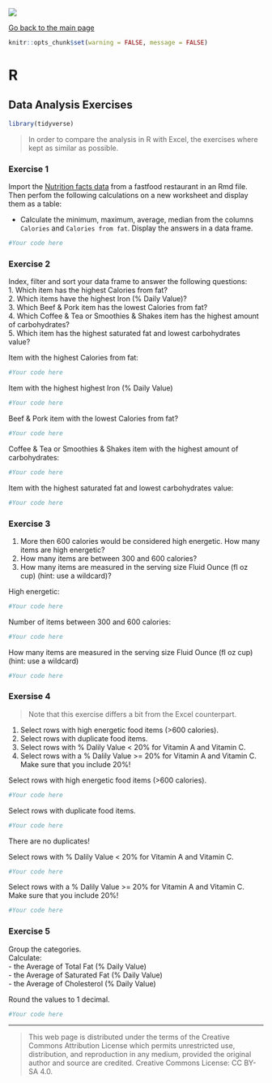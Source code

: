 ![](../hanze/hanze.png)

[Go back to the main page](../index.html)

```r
knitr::opts_chunk$set(warning = FALSE, message = FALSE) 
```

# R

## Data Analysis Exercises


```r
library(tidyverse)
```

> In order to compare the analysis in R with Excel, the exercises where kept as similar as possible. 

### Exercise 1

Import the [Nutrition facts data](https://www.kaggle.com/datasets/mcdonalds/nutrition-facts) from a fastfood restaurant in an Rmd file. 
Then perfom the following calculations on a new worksheet and display them as a table:  

- Calculate the minimum, maximum, average, median from the columns `Calories` and `Calories from fat`. Display the answers in a data frame.  

```r
#Your code here
```


### Exercise 2

Index, filter and sort your data frame to answer the following questions:  
1. Which item has the highest Calories from fat?  
2. Which items have the highest Iron (% Daily Value)?  
3. Which Beef & Pork item has the lowest Calories from fat?  
4. Which Coffee & Tea or Smoothies & Shakes item has the highest amount of carbohydrates?  
5. Which item has the highest saturated fat and lowest carbohydrates value?  

Item  with the highest Calories from fat:
```r
#Your code here
```


Item  with the highest highest Iron (% Daily Value)
```r
#Your code here
```


Beef & Pork item with the lowest Calories from fat?  
```r
#Your code here
```

Coffee & Tea or Smoothies & Shakes item with the highest amount of carbohydrates:

```r
#Your code here
```


Item with the highest saturated fat and lowest carbohydrates value:

```r
#Your code here
```


### Exercise 3

1. More then 600 calories would be considered high energetic. How many items are high energetic?  
2. How many items are between 300 and 600 calories?  
3. How many items are measured in the serving size Fluid Ounce (fl oz cup) (hint: use a wildcard)?  

High energetic:

```r
#Your code here
```

Number of items between 300 and 600 calories:

```r
#Your code here
```

How many items are measured in the serving size Fluid Ounce (fl oz cup) (hint: use a wildcard)

```r
#Your code here
```


### Exersise 4

> Note that this exercise differs a bit from the Excel counterpart.

1. Select rows with high energetic food items (>600 calories). 
2. Select rows with duplicate food items.  
3. Select rows with % Dalily Value < 20% for Vitamin A and Vitamin C. 
4. Select rows with a % Dalily Value >= 20% for Vitamin A and Vitamin C. Make sure that you include 20%!  

Select rows with high energetic food items (>600 calories). 

```r
#Your code here
```

Select rows with duplicate food items.  

```r
#Your code here
```

There are no duplicates!

Select rows with % Dalily Value < 20% for Vitamin A and Vitamin C. 

```r
#Your code here
```

Select rows with a % Dalily Value >= 20% for Vitamin A and Vitamin C. Make sure that you include 20%!  

```r
#Your code here
```


### Exercise 5

Group the categories.  
Calculate:  
- the Average of Total Fat (% Daily Value)  
- the Average of Saturated Fat (% Daily Value)  
- the Average of Cholesterol (% Daily Value)  

Round the values to 1 decimal.  

```r
#Your code here
```


---


>This web page is distributed under the terms of the Creative Commons Attribution License which permits unrestricted use, distribution, and reproduction in any medium, provided the original author and source are credited.
>Creative Commons License: CC BY-SA 4.0.

